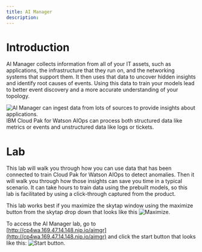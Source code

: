 ```yaml
---
title: AI Manager
description:
---
```


# Introduction

  AI Manager collects information from all of your IT assets, such as applications, the infrastructure that they run on, and the networking systems that support them. It then uses that data to uncover hidden insights and identify root causes of events. Using this data to train your models lead to better event discovery and a more accurate understanding of your topology.


  ![AI Manager can ingest data from lots of sources to provide insights about applications.](./images/aimgr1.png)
  IBM Cloud Pak for Watson AIOps can process both structured data like metrics or events and unstructured data like logs or tickets.

# Lab

  This lab will walk you through how you can use data that has been connected to train Cloud Pak for Watson AIOps to detect anomalies. Then it will walk you through how those insights can save you time in a typical scenario. It can take hours to train data using the prebuilt models, so this lab is facilitated by using a click-through captured from the product.

  This lab works best if you maximize the skytap window using the maximize button from the skytap drop down that looks like this ![Maximize](./images/aimgr3.png). 
  
  To access the AI Manager lab, go to [http://cp4wa.169.47.14.148.nip.io/aimgr](http://cp4wa.169.47.14.148.nip.io/aimgr) and click the start button that looks like this: ![Start button](./images/aimgr2.png).
